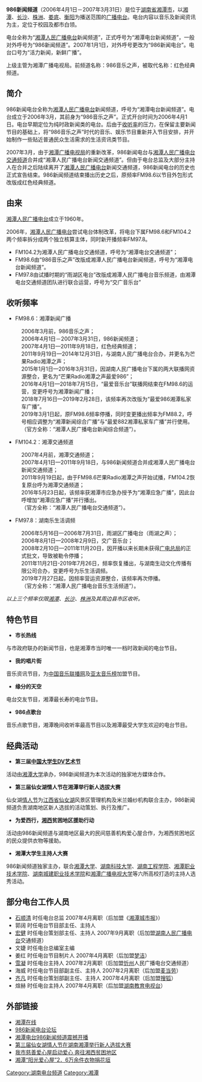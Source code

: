 {{unreferenced|time=2019-03-26T08:55:41+00:00}}
{{電台節目信息框
|show_name          = 湘潭电台新闻频道
|image              = 986radiologo.gif   
|imagesize          = 195px
|caption            = 986新闻频道LOGO
|other_names        = 
|format             = 
|runtime            = 
|country            = [[湖南|湖南]][[湘潭|湘潭]]、[[长沙|长沙]]、[[株洲|株洲]]、[[衡阳|衡阳]]、[[娄底|娄底]]
|language           = 
|home_station       = 
|syndicates         = 
|television         = 
|presenter          = 
|starring           = 
|announcer          = 
|creator            = 
|writer             = 
|director           = 
|senior_editor      = 
|editor             = 
|producer           = 
|exec_producer      = 石顺清
|narrated           = 
|rec_location       = 
|first_aired        = 2006年4月1日
|last_aired         = 2007年3月31日
|time_from          = 
|time_to            = 
|time_from_2        = 
|time_to_2          = 
|time_from_3        = 
|time_to_3          = 
|repeat_date_start  = 
|repeat_date_last   = 
|repeat_time_from_1 = 
|repeat_time_to_1   = 
|repeat_time_from_2 = 
|repeat_time_to_2   = 
|repeat_time_from_3 = 
|repeat_time_to_3   = 
|num_series         = 
|num_episodes       = 
|audio_format       = 
|opentheme          = 
|othertheme         = 
|endtheme           = 
|website            = 
|podcast            = 
}}

'''986新闻频道'''（2006年4月1日－2007年3月31日）是位于[[湖南省|湖南省]][[湘潭市|湘潭市]]，以[[湘潭|湘潭]]、[[长沙|长沙]]、[[株洲|株洲]]、[[娄底|娄底]]、[[衡阳|衡阳]]为播送范围的[[广播电台|广播电台]]。电台内容以音乐及新闻资讯为主，定位于校园及都市白领。

电台全称为“[[湘潭人民广播电台|湘潭人民广播电台]]新闻频道”，正式呼号为“湘潭电台新闻频道”，一般对外呼号为“986新闻频道”。2007年1月1日，对外呼号更改为“986新闻电台”。电台口号为“活力新闻，新鲜广播”。

上级主管为湘潭广播电视局。前频道名称：986音乐之声，被取代名称：红色经典频道。 

== 简介 ==
986新闻电台全称为[[湘潭人民广播电台|湘潭人民广播电台]]新闻频道，呼号为“湘潭电台新闻频道”。电台成立于2006年3月，其前身为“986音乐之声”。正式开台时间为2006年4月1日。电台早期定位为纯时政新闻类的电台。后由于[[收听率|收听率]]的压力，在保留主要新闻节目的基础上，将“986音乐之声”时代的音乐、娱乐节目重新并入节目安排，并开始制作一些贴近普通民众生活需求的生活资讯类节目。

2007年3月，由于[[湘潭|湘潭]][[广播电视局|广播电视局]]的重新改革，986新闻电台与[[湘潭人民广播电台|湘潭人民广播电台]][[交通频道|交通频道]]合并成“湘潭人民广播电台新闻交通频道”。但由于电台总监及大部分主持人在合并之后陆续离开了[[湘潭人民广播电台|湘潭人民广播电台]]新闻交通频道，986新闻电台的历史也正式宣告结束。986新闻频道结束播出历史之后，原频率FM98.6以节目外包形式改版成红色经典频道。

== 由来 ==
[[湘潭人民广播电台|湘潭人民广播电台]]成立于1960年。

2006年，[[湘潭人民广播电台|湘潭人民广播电台]]尝试电台体制改革，将电台下属FM98.6和FM104.2两个频率拆分成两个独立核算主体，同时新开播频率FM97.8。
* FM104.2为湘潭人民广播电台交通频道，呼号为“湘潭电台交通频道”；
* FM98.6由“986音乐之声”改版成湘潭人民广播电台新闻频道，呼号为“湘潭电台新闻频道”。
* FM97.8由试播时期的“雨湖区电台”改版成湘潭人民广播电台音乐频道，由湘潭电台交通频道团队进行联合运营，呼号为“交广音乐台”

== 收听频率 ==
*FM98.6：湘潭新闻广播
:2006年3月前，986音乐之声；
:2006年4月1日－2007年3月31日，986新闻频道；
:2007年4月1日—2011年9月18日，红色经典频道；
:2011年9月19日—2014年12月31日，与湖南人民广播电台合办，并更名为芒果Radio湘潭之声；
:2015年1月1日—2016年3月31日，因湖南人民广播电台下属的两大联播网资源整合，更名为“芒果Radio湘潭之声最爱986”；
:2016年4月1日—2018年7月15日，“最爱音乐台”联播网结束在FM98.6的运营，变更呼号为湘潭新闻广播；
:2018年7月16日—2019年2月28日，该频率再次改版为“最爱986湘潭私家车广播”。
:2019年3月1日起，原FM98.6频率停播，同时变更播出频率为FM88.2，呼号相应调整为“湘潭新闻综合广播”与“最爱882湘潭私家车广播”并行使用。
:（官方全称：“湘潭人民广播电台新闻综合频道”）。
*FM104.2：湘潭交通频道
:2007年4月前，湘潭交通频道；
:2007年4月1日—2011年9月18日，与986新闻频道合并成湘潭人民广播电台新闻交通频道；
:2011年9月19日起，由于FM98.6芒果Radio湘潭之声开始试播，FM104.2恢复原台呼为湘潭交通频道；
:2016年5月23日起，该频率获湘潭市应急办授予为“湘潭应急广播”，因此台呼增加“湘潭应急广播”并行播出。
:（官方全称：“湘潭人民广播电台交通频道”）。
*FM97.8：湖南乐生活调频
:2006年5月16日—2006年7月31日，雨湖区广播电台（雨湖之声）；
:2006年8月1日—2008年2月9日，交广音乐台；
:2008年2月10日—2011年11月20日，因开播以来长期未获得[[广电总局|广电总局]]的正式批文，导致被勒令停播；
:2011年11月21日-2019年7月26日，频率恢复播出，与湖南生动文化传播有限公司合办，变更呼号为乐生活调频。
:2019年7月27日起，因频率营运资源整合，该频率再次停播。
:（官方全称：“湘潭人民广播电台音乐生活频道”）。
''以上三个频率仅限[[湘潭|湘潭]]、[[长沙|长沙]]、[[株洲|株洲]]及其周边县市区收听。''

== 特色节目 ==
*'''市长热线'''
与市政府联办的新闻节目，也是湘潭市当时唯一一档时政新闻的电台节目。
*'''我的唱片街'''
音乐资讯节目，为[https://web.archive.org/web/20080509053843/http://123.qq.com/ 中国音乐联播网]及[https://web.archive.org/web/20080724125516/http://ent.tom.com/apmusic/index.html 亚太音乐榜]加盟节目。
*'''缘分的天空'''
电台交友节目，湘潭最长寿的电台节目。
*'''986点歌台'''
音乐点歌节目，湘潭晚间收听率最高节目以及湘潭最受大学生欢迎的电台节目。

== 经典活动 ==
*'''第三届[[中国大学生DV艺术节|中国大学生DV艺术节]]'''
活动由[[湘潭大学|湘潭大学]]承办，986新闻频道为本次活动的独家地方媒体合作。
*'''第三届仙女湖情人节在湘潭举行新人选拔大赛'''
仙女湖[[情人节|情人节]]为[[江西省|江西省]][[仙女湖|仙女湖]]风景区管理机构及米兰婚纱机构联合主办，986新闻频道负责湖南地区新人选拔的活动策划、执行及推广。
*'''为爱西行，[[湘西|湘西]]贫困地区援助行动'''
活动由986新闻频道与湖南地区最大的民间慈善机构爱心屋合作，为湘西贫困地区的民众提供衣物等援助。
*'''湘潭大学生主持人大赛'''
986新闻频道独家主办，联合[[湘潭大学|湘潭大学]]、[[湖南科技大学|湖南科技大学]]、[[湖南工程学院|湖南工程学院]]、[[湘潭职业技术学院|湘潭职业技术学院]]、[[湖南城建职业技术学院|湖南城建职业技术学院]]和[[湘潭广播电视大学|湘潭广播电视大学]]等六所高校打造的主持人选秀活动。

== 部分电台工作人员 ==
*[http://blog.sina.com.cn/stonestalk 石顺清] {{Wayback|url=http://blog.sina.com.cn/stonestalk |date=20190215090426 }} 时任电台总监 2007年4月离职（后加盟《[[湘潭城市报|湘潭城市报]]》）
*郭阔 时任电台节目部主任、主持人
*[http://blog.sina.com.cn/radiohj 宏健] {{Wayback|url=http://blog.sina.com.cn/radiohj |date=20160304103212 }} 时任电台策划部主任、主持人 2007年9月离职（后加盟[[湖南人民广播电台|湖南人民广播电台]]交通频道）
*文婕 时任电台总编室主编
*姜红 时任电台节目制片人 2007年4月离职（后加盟[[梦洁|梦洁]]）
*[https://web.archive.org/web/20130709230605/http://25072025.blog.163.com/ 雪凝] 时任电台主持人 2007年2月离职（后加盟[[忻州|忻州]]人民广播电台交通频道）
*海威 时任电台节目部副主任、主持人 2007年2月离职（后加盟[[麦当劳|麦当劳]]）
*[http://www.shinekid.com 齐凡] {{Wayback|url=http://www.shinekid.com/ |date=20190604115058 }} 时任电台策划部副主任、主持人 2007年4月离职（后加盟[[搜狐|搜狐]]）
*煊赫 时任电台主持人 2007年4月离职（后加盟[[湖南教育电视台|湖南教育电视台]]）

== 外部链接 ==
*[https://web.archive.org/web/20080915205207/http://www.xtol.cn/ 湘潭在线]
*[https://web.archive.org/web/20070819070838/http://pic1.netsh.com/eden/bbs/833650/ 986新闻电台论坛]
*[http://www.xiangtan.gov.cn/model_xiangtan/xt_news/newsshow_detail.jsp?ID=620100000000000000,2859 湘潭电台986新闻频道震撼开播]{{dead link|date=2018年5月 |bot=InternetArchiveBot |fix-attempted=yes }}
*[https://web.archive.org/web/20070211035735/http://news.163.com/06/0719/11/2MD0KV7L0001124J.html 第三届仙女湖情人节在湖南湘潭举行新人选拔大赛]
*[http://www.xiangtan.gov.cn/china_xiangtan/jrxt/jrxt_detail.jsp?ID=660921000000000000,3476 我市慈善爱心屋启动爱心 奔往湘西贫困地区]{{dead link|date=2018年5月 |bot=InternetArchiveBot |fix-attempted=yes }}
*[https://archive.is/20070628014236/http://www.xxz.gov.cn/news/34596.html 湘潭“阳光爱心屋”2．6万余件衣物捐花垣]

[[Category:湖南电台频道|Category:湖南电台频道]]
[[Category:湘潭|Category:湘潭]]